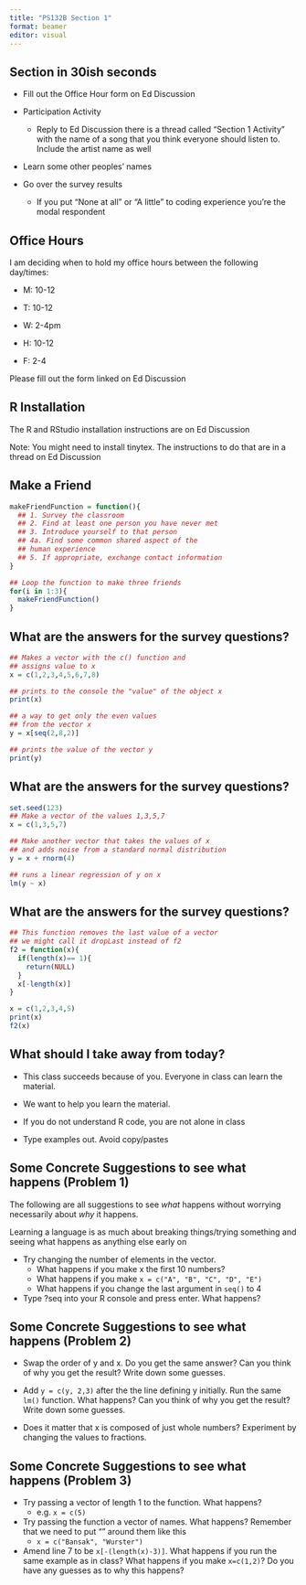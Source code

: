 ```yaml
---
title: "PS132B Section 1"
format: beamer
editor: visual
---
```


## Section in 30ish seconds

-   Fill out the Office Hour form on Ed Discussion

-   Participation Activity

    -   Reply to Ed Discussion there is a thread called "Section 1 Activity" with the name of a song that you think everyone should listen to. Include the artist name as well

-   Learn some other peoples' names

-   Go over the survey results

    -   If you put "None at all" or "A little" to coding experience you're the modal respondent

## Office Hours

I am deciding when to hold my office hours between the following day/times:

-   M: 10-12

-   T: 10-12

-   W: 2-4pm

-   H: 10-12

-   F: 2-4

Please fill out the form linked on Ed Discussion

## R Installation

The R and RStudio installation instructions are on Ed Discussion

Note: You might need to install tinytex. The instructions to do that are in a thread on Ed Discussion

## Make a Friend

```r
makeFriendFunction = function(){
  ## 1. Survey the classroom 
  ## 2. Find at least one person you have never met 
  ## 3. Introduce yourself to that person 
  ## 4a. Find some common shared aspect of the 
  ## human experience
  ## 5. If appropriate, exchange contact information
}

## Loop the function to make three friends 
for(i in 1:3){
  makeFriendFunction()
}
```

## What are the answers for the survey questions?

```r
## Makes a vector with the c() function and 
## assigns value to x
x = c(1,2,3,4,5,6,7,8)

## prints to the console the "value" of the object x
print(x)

## a way to get only the even values 
## from the vector x
y = x[seq(2,8,2)] 

## prints the value of the vector y 
print(y)
```

## What are the answers for the survey questions?

```r
set.seed(123)
## Make a vector of the values 1,3,5,7
x = c(1,3,5,7) 

## Make another vector that takes the values of x 
## and adds noise from a standard normal distribution
y = x + rnorm(4) 

## runs a linear regression of y on x
lm(y ~ x)

```

## What are the answers for the survey questions?

```r
## This function removes the last value of a vector 
## we might call it dropLast instead of f2
f2 = function(x){ 
  if(length(x)== 1){
    return(NULL) 
  }
  x[-length(x)] 
}

x = c(1,2,3,4,5)
print(x)
f2(x)
```

## What should I take away from today?

-   This class succeeds because of you. Everyone in class can learn the material.

-   We want to help you learn the material.

-   If you do not understand R code, you are not alone in class

-   Type examples out. Avoid copy/pastes

## Some Concrete Suggestions to see what happens (Problem 1)

The following are all suggestions to see *what* happens without worrying necessarily about *why* it happens.

Learning a language is as much about breaking things/trying something and seeing what happens as anything else early on

-   Try changing the number of elements in the vector.
    -   What happens if you make x the first 10 numbers?
    -   What happens if you make `x = c("A", "B", "C", "D", "E")`
    -   What happens if you change the last argument in `seq()` to 4
-   Type ?seq into your R console and press enter. What happens?

## Some Concrete Suggestions to see what happens (Problem 2)

-   Swap the order of y and x. Do you get the same answer? Can you think of why you get the result? Write down some guesses.

-   Add `y = c(y, 2,3)` after the the line defining y initially. Run the same `lm()` function. What happens? Can you think of why you get the result? Write down some guesses.

-   Does it matter that x is composed of just whole numbers? Experiment by changing the values to fractions.

## Some Concrete Suggestions to see what happens (Problem 3)

-   Try passing a vector of length 1 to the function. What happens?
    -   e.g. `x = c(5)`
-   Try passing the function a vector of names. What happens? Remember that we need to put "" around them like this
    -   `x = c("Bansak", "Wurster")`
-   Amend line 7 to be `x[-(length(x)-3)]`. What happens if you run the same example as in class? What happens if you make `x=c(1,2)`? Do you have any guesses as to why this happens?
